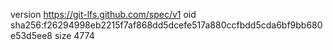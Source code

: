 version https://git-lfs.github.com/spec/v1
oid sha256:f26294998eb2215f7af868dd5dcefe517a880ccfbdd5cda6bf9bb680e53d5ee8
size 4774
